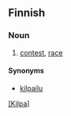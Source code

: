 ==Finnish==

===Noun===
{{fi-noun}}  

# [[contest]], [[race]]

====Synonyms====
* [[kilpailu]]
[http://www.marketimkiler.com [Kilpa]]
